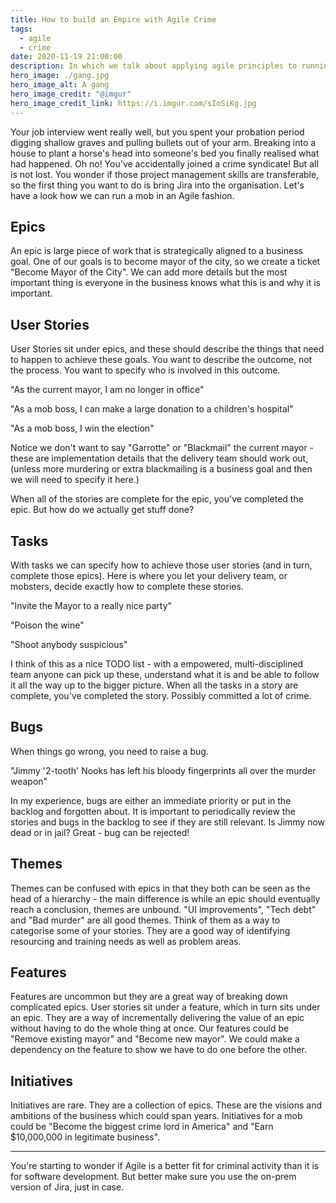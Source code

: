 ```yaml
---
title: How to build an Empire with Agile Crime
tags:
  - agile
  - crime
date: 2020-11-19 21:00:00
description: In which we talk about applying agile principles to running a crime syndicate.
hero_image: ./gang.jpg
hero_image_alt: A gang
hero_image_credit: "@imgur"
hero_image_credit_link: https://i.imgur.com/sIoSiKg.jpg
---
```


Your job interview went really well, but you spent your probation period digging shallow graves and pulling bullets out of your arm. Breaking into a house to plant a horse's head into someone's bed you finally realised what had happened. Oh no! You've accidentally joined a crime syndicate! But all is not lost. You wonder if those project management skills are transferable, so the first thing you want to do is bring Jira into the organisation. Let's have a look how we can run a mob in an Agile fashion.

## Epics

An epic is large piece of work that is strategically aligned to a business goal. One of our goals is to become mayor of the city, so we create a ticket "Become Mayor of the City". We can add more details but the most important thing is everyone in the business knows what this is and why it is important.

## User Stories

User Stories sit under epics, and these should describe the things that need to happen to achieve these goals. You want to describe the outcome, not the process. You want to specify who is involved in this outcome.

"As the current mayor, I am no longer in office"

"As a mob boss, I can make a large donation to a children's hospital"

"As a mob boss, I win the election"

Notice we don't want to say "Garrotte" or "Blackmail" the current mayor - these are implementation details that the delivery team should work out, (unless more murdering or extra blackmailing is a business goal and then we will need to specify it here.)

When all of the stories are complete for the epic, you've completed the epic. But how do we actually get stuff done?

## Tasks

With tasks we can specify how to achieve those user stories (and in turn, complete those epics). Here is where you let your delivery team, or mobsters, decide exactly how to complete these stories.

"Invite the Mayor to a really nice party"

"Poison the wine"

"Shoot anybody suspicious"

I think of this as a nice TODO list - with a empowered, multi-disciplined team anyone can pick up these, understand what it is and be able to follow it all the way up to the bigger picture. When all the tasks in a story are complete, you've completed the story. Possibly committed a lot of crime.

## Bugs

When things go wrong, you need to raise a bug.

"Jimmy '2-tooth' Nooks has left his bloody fingerprints all over the murder weapon"

In my experience, bugs are either an immediate priority or put in the backlog and forgotten about. It is important to periodically review the stories and bugs in the backlog to see if they are still relevant. Is Jimmy now dead or in jail? Great - bug can be rejected!

## Themes

Themes can be confused with epics in that they both can be seen as the head of a hierarchy - the main difference is while an epic should eventually reach a conclusion, themes are unbound. "UI improvements", "Tech debt" and "Bad murder" are all good themes. Think of them as a way to categorise some of your stories. They are a good way of identifying resourcing and training needs as well as problem areas.

## Features

Features are uncommon but they are a great way of breaking down complicated epics. User stories sit under a feature, which in turn sits under an epic. They are a way of incrementally delivering the value of an epic without having to do the whole thing at once. Our features could be "Remove existing mayor" and "Become new mayor". We could make a dependency on the feature to show we have to do one before the other.

## Initiatives

Initiatives are rare. They are a collection of epics. These are the visions and ambitions of the business which could span years. Initiatives for a mob could be "Become the biggest crime lord in America" and "Earn \$10,000,000 in legitimate business".

---

You're starting to wonder if Agile is a better fit for criminal activity than it is for software development. But better make sure you use the on-prem version of Jira, just in case.
